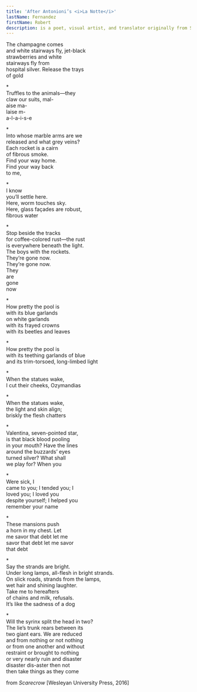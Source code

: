 ```yaml
---
title: 'After Antonioni’s <i>La Notte</i>'
lastName: Fernandez
firstName: Robert
description: is a poet, visual artist, and translator originally from South Florida, now based in Lincoln, Nebraska. His work has appeared in recent issues of <i>Callaloo</i>, <i>b l u s h</i>, <i>like a field</i>, <i>Little Mirror</i>, <i>Poetry</i>, <i>Print Journal</i>, and other publications. Explore more of his work at <a href="https://www.robert-fernandez.com">www.robert-fernandez.com</a>.
---
```


The champagne comes\
and white stairways fly, jet-black\
strawberries and white\
stairways fly from\
hospital silver. Release the trays\
of gold

\*\
Truffles to the animals—they\
claw our suits, mal-\
aise ma-\
laise m-\
a-l-a-i-s-e

\*\
Into whose marble arms are we\
released and what grey veins?\
Each rocket is a cairn\
of fibrous smoke.\
Find your way home.\
Find your way back\
to me,

\*\
I know\
you’ll settle here.\
Here, worm touches sky.\
Here, glass façades are robust,\
fibrous water

\*\
Stop beside the tracks\
for coffee-colored rust—the rust\
is everywhere beneath the light.\
The boys with the rockets.\
They’re gone now.\
They’re gone now.\
They\
are\
gone\
now

\*\
How pretty the pool is\
with its blue garlands\
on white garlands\
with its frayed crowns\
with its beetles and leaves

\*\
How pretty the pool is\
with its teething garlands of blue\
and its trim-torsoed, long-limbed light

\*\
When the statues wake,\
I cut their cheeks, Ozymandias

\*\
When the statues wake,\
the light and skin align;\
briskly the flesh chatters

\*\
Valentina, seven-pointed star,\
is that black blood pooling\
in your mouth? Have the lines\
around the buzzards’ eyes\
turned silver? What shall\
we play for? When you

\*\
Were sick, I\
came to you; I tended you; I\
loved you; I loved you\
despite yourself; I helped you\
remember your name

\*\
These mansions push\
a horn in my chest. Let\
me savor that debt let me\
savor that debt let me savor\
that debt

\*\
Say the strands are bright.\
Under long lamps, all-flesh in bright strands.\
On slick roads, strands from the lamps,\
wet hair and shining laughter.\
Take me to hereafters\
of chains and milk, refusals.\
It’s like the sadness of a dog

\*\
Will the syrinx split the head in two?\
The lie’s trunk rears between its\
two giant ears. We are reduced\
and from nothing or not nothing\
or from one another and without\
restraint or brought to nothing\
or very nearly ruin and disaster\
disaster dis-aster then not\
then take things as they come

from _Scarecrow_ \[Wesleyan University Press, 2016\]
